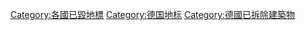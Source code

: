 [[Category:各國已毀地標|Category:各國已毀地標]]
[[Category:德国地标|Category:德国地标]]
[[Category:德國已拆除建築物|Category:德國已拆除建築物]]
